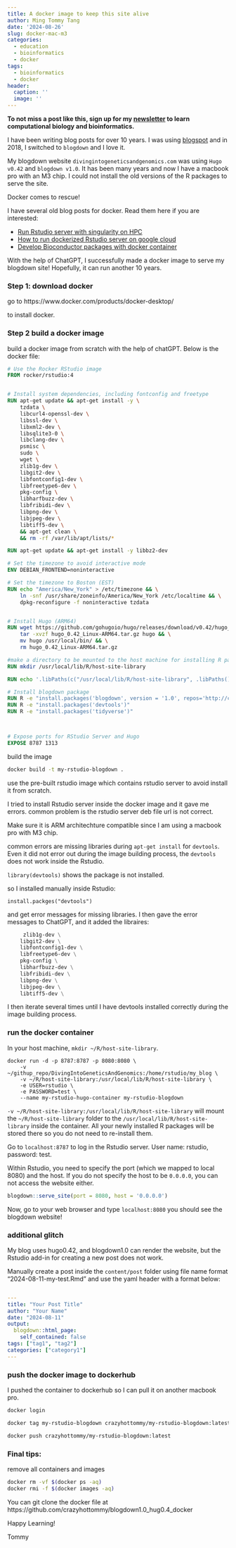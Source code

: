 ```yaml
---
title: A docker image to keep this site alive
author: Ming Tommy Tang
date: '2024-08-26'
slug: docker-mac-m3
categories:
  - education
  - bioinformatics
  - docker
tags:
  - bioinformatics
  - docker
header:
  caption: ''
  image: ''
---
```


**To not miss a post like this, sign up for my [newsletter](https://divingintogeneticsandgenomics.ck.page/profile) to learn computational
biology and bioinformatics.**

I have been writing blog posts for over 10 years. I was using [blogspot](https://crazyhottommy.blogspot.com/) and in 2018,
I switched to `blogdown` and I love it.

My blogdown website `divingintogeneticsandgenomics.com` was using `Hugo v0.42` and `blogdown v1.0`. It has been many years and now I have a macbook pro with an M3 chip. I could not install the old versions of the R packages to serve the site. 

Docker comes to rescue!

I have several old blog posts for docker. Read them here if you are interested:

* [Run Rstudio server with singularity on HPC](https://divingintogeneticsandgenomics.com/post/run-rstudio-server-with-singularity-on-hpc/)
* [How to run dockerized Rstudio server on google cloud](https://divingintogeneticsandgenomics.com/post/how-to-run-dockerized-rstudio-server-on-google-cloud/)
* [Develop Bioconductor packages with docker container](https://divingintogeneticsandgenomics.com/post/develop-bioconductor-packages-with-docker-container/)

With the help of ChatGPT, I successfully made a docker image to serve my blogdown site! Hopefully, it can run another 10 years.


### Step 1: download docker


go to https://www.docker.com/products/docker-desktop/

to install docker.

### Step 2 build a docker image 

build a docker image from scratch with the help of chatGPT. Below is the docker file:

```dockerfile
# Use the Rocker RStudio image
FROM rocker/rstudio:4


# Install system dependencies, including fontconfig and freetype
RUN apt-get update && apt-get install -y \
    tzdata \
    libcurl4-openssl-dev \
    libssl-dev \
    libxml2-dev \
    libsqlite3-0 \
    libclang-dev \
    psmisc \
    sudo \
    wget \
    zlib1g-dev \
    libgit2-dev \
    libfontconfig1-dev \
    libfreetype6-dev \
    pkg-config \
    libharfbuzz-dev \
    libfribidi-dev \
    libpng-dev \
    libjpeg-dev \
    libtiff5-dev \
    && apt-get clean \
    && rm -rf /var/lib/apt/lists/*

RUN apt-get update && apt-get install -y libbz2-dev

# Set the timezone to avoid interactive mode
ENV DEBIAN_FRONTEND=noninteractive

# Set the timezone to Boston (EST)
RUN echo "America/New_York" > /etc/timezone && \
    ln -snf /usr/share/zoneinfo/America/New_York /etc/localtime && \
    dpkg-reconfigure -f noninteractive tzdata


# Install Hugo (ARM64)
RUN wget https://github.com/gohugoio/hugo/releases/download/v0.42/hugo_0.42_Linux-ARM64.tar.gz && \
    tar -xvzf hugo_0.42_Linux-ARM64.tar.gz hugo && \
    mv hugo /usr/local/bin/ && \
    rm hugo_0.42_Linux-ARM64.tar.gz

#make a directory to be mounted to the host machine for installing R packages
RUN mkdir /usr/local/lib/R/host-site-library

RUN echo '.libPaths(c("/usr/local/lib/R/host-site-library", .libPaths()))' > /home/rstudio/.Rprofile

# Install blogdown package
RUN R -e "install.packages('blogdown', version = '1.0', repos='http://cran.rstudio.com/')" 
RUN R -e "install.packages('devtools')"
RUN R -e "install.packages('tidyverse')"



# Expose ports for RStudio Server and Hugo
EXPOSE 8787 1313
```
build the image

```bash
docker build -t my-rstudio-blogdown .
```
use the pre-built rstudio image which contains rstudio server to avoid install it from scratch. 

I tried to install Rstudio server inside the docker image and it gave me errors. common problem is the rstudio server deb file url is not correct. 

Make sure it is ARM architechture compatible since I am using a macbook pro with M3 chip. 

common errors are missing libraries during `apt-get install` for `devtools`. Even it did not error out during the image building process, the `devtools` does not work inside the Rstudio.

`library(devtools)` shows the package is not installed.

so I installed manually inside Rstudio:

`install.packges("devtools")` 

and get error messages for missing libraries. I then gave the error messages to ChatGPT, and it added the libraires:

```dockerfile
     zlib1g-dev \
    libgit2-dev \
    libfontconfig1-dev \
    libfreetype6-dev \
    pkg-config \
    libharfbuzz-dev \
    libfribidi-dev \
    libpng-dev \
    libjpeg-dev \
    libtiff5-dev \
```

I then iterate several times until I have devtools installed correctly during the image building process.

### run the docker container 

In your host machine, `mkdir ~/R/host-site-library`.

```
docker run -d -p 8787:8787 -p 8080:8080 \
    -v ~/githup_repo/DivingIntoGeneticsAndGenomics:/home/rstudio/my_blog \
    -v ~/R/host-site-library:/usr/local/lib/R/host-site-library \
    -e USER=rstudio \
    -e PASSWORD=test \
    --name my-rstudio-hugo-container my-rstudio-blogdown
```
`-v ~/R/host-site-library:/usr/local/lib/R/host-site-library` will mount the 
`~/R/host-site-library` folder to the `/usr/local/lib/R/host-site-library` inside
the container. All your newly installed R packages will be stored there so you
do not need to re-install them.

Go to `localhost:8787` to log in the Rstudio server. User name: rstudio, password: test.

Within Rstudio, you need to specify the port (which we mapped to local 8080) and the host. If you do not specify the host to be `0.0.0.0`, you can not access the website either.

```r
blogdown::serve_site(port = 8080, host = '0.0.0.0')

```

Now, go to your web browser and type `localhost:8080` you should see the blogdown website!

### additional glitch

My blog uses hugo0.42, and blogdown1.0 can render the website, but the Rstudio add-in for creating a new post does not work. 

Manually create a post inside the `content/post` folder using file name format "2024-08-11-my-test.Rmd" and use the yaml header with a format below: 

```yaml

---
title: "Your Post Title"
author: "Your Name"
date: "2024-08-11"
output:
  blogdown::html_page:
    self_contained: false
tags: ["tag1", "tag2"]
categories: ["category1"]
---
```

### push the docker image to dockerhub

I pushed the container to dockerhub so I can pull it on another macbook pro.

```bash
docker login

docker tag my-rstudio-blogdown crazyhottommy/my-rstudio-blogdown:latest

docker push crazyhottommy/my-rstudio-blogdown:latest

```

### Final tips:

remove all containers and images 

```bash
docker rm -vf $(docker ps -aq)
docker rmi -f $(docker images -aq)
```

You can git clone the docker file at https://github.com/crazyhottommy/blogdown1.0_hug0.4_docker

Happy Learning!

Tommy 



